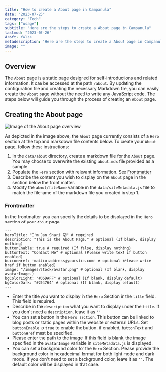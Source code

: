 ```yaml
---
title: "How to create a About page in Campanula"
date: "2023-07-26"
category: "Tech"
tags: ["usage"]
subtitle: "Here are the steps to create a About page in Campanula"
lastmod: "2023-07-26"
draft: false
metadescription: "Here are the steps to create a About page in Campanula"
image: ""
---
```


## Overview

The `About` page is a static page designed for self-introductions and related information.
It can be accessed at the path `/about`.
By updating the configuration file and creating the necessary Markdown file, you can easily create the `About` page without the need to write any JavaScript code.
The steps below will guide you through the process of creating an `About` page.

## Creating the About page

![Image of the About page overview](/images/blog/usage-about-overview.png)

As depicted in the image above, the `About` page currently consists of a `Hero` section at the top and markdown file contents below.
To create your `About` page, follow these instructions:

1. In the `data/about` directory, create a markdown file for the `About` page.
You may choose to overwrite the existing `about.mdx` file provided as a sample.
2. Populate the `Hero` section with relevant information. See [Frontmatter](#frontmatter)
3. Describe the content you wish to display on the `About` page in the section below the front matter.
4. Modify the `about/fileName` variable in the `data/siteMetadata.js` file to match the filename of the markdown file you created in step 1.

### Frontmatter

In the frontmatter, you can specify the details to be displayed in the `Hero` section of your `About` page.

```javascript:Frontmatter showLineNumbers
---
heroTitle: "I'm Dan Shari 🐱" # required
description: "This is the About Page." # optional (If blank, display nothing)
buttonEnable: true # required (If false, display nothing)
buttonText: "Contact Me" # optional (Please write text if button enabled)
buttonHref: "mailto:address@yoursite.com" # optional (Please write href if button enabled)
image: "/images/stock/avatar.png" # optional (If blank, display avatarImage.)
bgColorLight: "#D6DAFF" # optional (If blank, display default)
bgColorDark: "#204764" # optional (If blank, display default)
---
```

- Enter the title you want to display in the `Hero` Section in the `title` field. This field is required.
- Describe in the `description` what you want to display under the `title`.  If you don't need a `description`, leave it as `''`
- You can set a button in the `Hero section`. This button can be linked to blog posts or static pages within the website or external URLs. Set `buttonEnable` to `true` to enable the button. if enabled, `buttonText` and `buttonHref` must be specified.
- Please enter the path to the image. If this field is blank, the image specified in the `avatarImage` variable in `siteMetadata.js` is displayed.
- You can set a background color for the `Hero` Section. Please provide the background color in hexadecimal format for both light mode and dark mode. If you don't need to set a background color, leave it as `''`. The default color will be displayed in that case.
